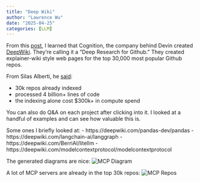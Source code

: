 ```yaml
---
title: "Deep Wiki"
author: "Lawrence Wu"
date: "2025-04-25"
categories: [LLM]
---
```


From this [post](https://x.com/cognition_labs/status/1915816544480989288?s=46&t=Ze-VKnGNxPI5bjU_St2Wbg), I learned that Cognition, the company behind Devin created [DeepWiki](https://deepwiki.com/). They're calling it a "Deep Research for Github." They created explainer-wiki style web pages for the top 30,000 most popular Github repos.

From  Silas Alberti, he [said](https://x.com/silasalberti/status/1915821553465626791):

- 30k repos already indexed
- processed 4 billion+ lines of code
- the indexing alone cost $300k+ in compute spend
 
You can also do Q&A on each project after clicking into it. I looked at a handful of examples and can see how valuable this is.

Some ones I briefly looked at:
- https://deepwiki.com/pandas-dev/pandas
- https://deepwiki.com/langchain-ai/langgraph
- https://deepwiki.com/BerriAI/litellm
 - https://deepwiki.com/modelcontextprotocol/modelcontextprotocol

The generated diagrams are nice:
![MCP Diagram](./deepwiki_mcp_diagram.png)

A lot of MCP servers are already in the top 30k repos:
![MCP Repos](./deepwiki_mcp_repos.png)

 